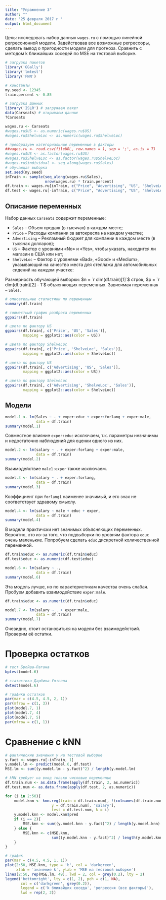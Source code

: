 ---
title: "Упражнение 3"
author: ""
date: '25 февраля 2017 г '
output: html_document
---

Цель: исследовать набор данных `wages.ru` с помощью линейной регрессионной модели. Задействовав все возможные регрессоры, сделать вывод о пригодности модели для прогноза. Сравнить с методом k ближайших соседей по MSE на тестовой выборке.    

```{r Данные и пакеты, include = F}
# загрузка пакетов
library('GGally')
library('lmtest')
library('FNN')

# константы
my.seed <- 12345
train.percent <- 0.85

# загрузка данных
library('ISLR') # загружаем пакет
data(Carseats) # открываем данные
?Carseats

wages.ru <- Carseats
#wages.ru$US <- as.numeric(wages.ru$US)
#wages.ru$ShelveLoc <- as.numeric(wages.ru$ShelveLoc)

# преобразуем категориальные переменные в факторы
##wages.ru <- read.csv(fileURL, row.names = 1, sep = ';', as.is = T)
#wages.ru$US <- as.factor(wages.ru$US)
#wages.ru$ShelveLoc <- as.factor(wages.ru$ShelveLoc)
#wages.ru$individual <- seq_along(wages.ru$Sales)
# обучающая выборка
set.seed(my.seed)
inTrain <- sample(seq_along(wages.ru$Sales), 
                  nrow(wages.ru) * train.percent)
df.train <- wages.ru[inTrain, c("Price", "Advertising", "US", "ShelveLoc", "Sales")]
df.test <- wages.ru[-inTrain, c("Price", "Advertising", "US", "ShelveLoc")]
```

## Описание переменных  

Набор данных `Carseats` содержит переменные:  

- `Sales` – Объем продаж (в тысячах) в каждом месте;  
- `Price` – Расходы компании за автокресла на каждом участке;  
- `Advertising` – Рекламный бюджет для компании в каждом месте (в тысячах долларов);  
- `US` – Фактор с уровнями «No» и «Yes», чтобы указать, находится ли магазин в США или нет;
- `ShelveLoc` – Фактор с уровнями «Bad», «Good» и «Medium», указывающий на качество места для стеллажа для автомобильных сидений на каждом участке:  

Размерность обучающей выборки: $n = `r dim(df.train)[1]`$ строк, $p = `r dim(df.train)[2] - 1`$ объясняющих переменных. Зависимая переменная -- `Sales`.  

```{r Описание данных, echo = F, message = F, warning = F}
# описательные статистики по переменным
summary(df.train)

# совместный график разброса переменных
ggpairs(df.train)

# цвета по фактору US
ggpairs(df.train[, c('Price', 'US', 'Sales')], 
        mapping = ggplot2::aes(color = US))

# цвета по фактору ShelveLoc
ggpairs(df.train[, c('Price', 'ShelveLoc', 'Sales')], 
        mapping = ggplot2::aes(color = ShelveLoc))

# цвета по фактору US
ggpairs(df.train[, c('Advertising', 'US', 'Sales')], 
        mapping = ggplot2::aes(color = US))

# цвета по фактору ShelveLoc
ggpairs(df.train[, c('Advertising', 'ShelveLoc', 'Sales')], 
        mapping = ggplot2::aes(color = ShelveLoc))

```

## Модели  

```{r echo = F, warning = F, error = F}

model.1 <- lm(Sales ~ . + exper:educ + exper:forlang + exper:male,
              data = df.train)
summary(model.1)

```

Совместное влияние `exper:educ` исключаем, т.к. параметры незначимы и недостаточно наблюдений для оценки одного из них.

```{r echo = F, warning = F, error = F}

model.2 <- lm(salary ~ . + exper:forlang + exper:male,
              data = df.train)
summary(model.2)

```

Взаимодействие `male1:exper` также исключаем.

```{r echo = F, warning = F, error = F}

model.3 <- lm(salary ~ . + exper:forlang,
              data = df.train)
summary(model.3)

```

Коэффициент при `forlang1` наименее значимый, и его знак не соответствует здравому смыслу.

```{r echo = F, warning = F, error = F}

model.4 <- lm(salary ~ male + educ + exper,
              data = df.train)
summary(model.4)

```

В модели практичски нет значимых объясняющих переменных. Вероятно, это из-за того, что подвыборки по уровням фактора `educ` очень маленькие. Попробуем сделать `educ` дискретной количественной переменной.

```{r echo = F, warning = F, error = F}
df.train$educ <- as.numeric(df.train$educ)
df.test$educ <- as.numeric(df.test$educ)

model.6 <- lm(salary ~ .,
              data = df.train)
summary(model.6)

```

Эта модель лучше, но по характеристикам качества очень слабая. Пробуем добавить взаимодействие `exper:male`.  

```{r echo = F, warning = F, error = F}
df.train$educ <- as.numeric(df.train$educ)

model.7 <- lm(salary ~ . + exper:male,
              data = df.train)
summary(model.7)

```

Очевидно, стоит остановиться на модели без взаимодействий. Проверим её остатки. 

# Проверка остатков  

```{r echo = F, warning = F, error = F}
# тест Бройша-Пагана
bptest(model.6)

# статистика Дарбина-Уотсона
dwtest(model.6)

# графики остатков
par(mar = c(4.5, 4.5, 2, 1))
par(mfrow = c(1, 3))
plot(model.7, 1)
plot(model.7, 4)
plot(model.7, 5)
par(mfrow = c(1, 1))

```

# Сравнение с kNN

```{r echo = F}
# фактические значения y на тестовой выборке
y.fact <- wages.ru[-inTrain, 1]
y.model.lm <- predict(model.6, df.test)
MSE.lm <- sum((y.model.lm - y.fact)^2) / length(y.model.lm)

# kNN требует на вход только числовые переменные
df.train.num <- as.data.frame(apply(df.train, 2, as.numeric))
df.test.num <- as.data.frame(apply(df.test, 2, as.numeric))

for (i in 2:50){
    model.knn <- knn.reg(train = df.train.num[, !(colnames(df.train.num) %in% 'salary')], 
                     y = df.train.num[, 'salary'], 
                     test = df.test.num, k = i)
    y.model.knn <- model.knn$pred
    if (i == 2){
        MSE.knn <- sum((y.model.knn - y.fact)^2) / length(y.model.knn)
    } else {
        MSE.knn <- c(MSE.knn, 
                     sum((y.model.knn - y.fact)^2) / length(y.model.knn))
    }
}

# график
par(mar = c(4.5, 4.5, 1, 1))
plot(2:50, MSE.knn, type = 'b', col = 'darkgreen',
     xlab = 'значение k', ylab = 'MSE на тестовой выборке')
lines(2:50, rep(MSE.lm, 49), lwd = 2, col = grey(0.2), lty = 2)
legend('bottomright', lty = c(1, 2), pch = c(1, NA), 
       col = c('darkgreen', grey(0.2)), 
       legend = c('k ближайших соседа', 'регрессия (все факторы)'), 
       lwd = rep(2, 2))
```


